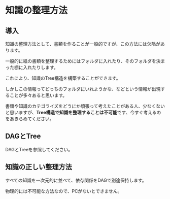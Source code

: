 
# 知識の整理方法

## 導入

知識の整理方法として、書類を作ることが一般的ですが、この方法には欠陥があります。

一般的に紙の書類を整理するためにはフォルダに入れたり、そのフォルダを決まった棚に入れたりします。

これにより、知識のTree構造を構築することができます。

しかしこの情報ってどっちのフォルダにいれようかな、などという情報が出現することが多々あると思います。

書類や知識のカテゴライズをどうにか頑張って考えたことがある人、少なくないと思いますが、**Tree構造で知識を整理することは不可能**です、今すぐ考えるのをあきらめてください。

## DAGとTree

<Link to="/blog/Drafts/DAGとTree">DAGとTree</Link>を参照してください。

## 知識の正しい整理方法

すべての知識を一次元的に並べて、依存関係をDAGで別途保持します。

物理的には不可能な方法なので、PCがないとできません。
